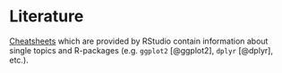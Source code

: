 # Literature {-}

[Cheatsheets](https://www.rstudio.com/resources/cheatsheets/) which are provided by RStudio contain information about single topics and R-packages (e.g. `ggplot2` [@ggplot2], `dplyr` [@dplyr], etc.).
